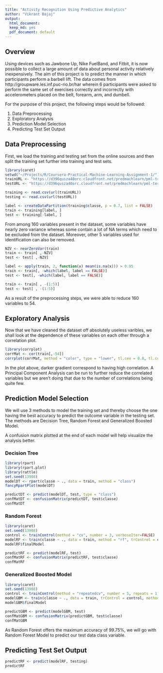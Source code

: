 ```yaml
---
title: "Activity Recognition Using Predictive Analytics"
author: "Vikrant Bajaj"
output:
  html_document:
  keep_md: yes
  pdf_document: default
---
```


## Overview

Using devices such as Jawbone Up, Nike FuelBand, and Fitbit, it is now possible to collect a large amount of data about personal activity relatively inexpensively. The aim of this project is to predict the manner in which participants perform a barbell lift. The data comes from http://groupware.les.inf.puc-rio.br/har wherein 6 participants were asked to perform the same set of exercises correctly and incorrectly with accelerometers placed on the belt, forearm, arm, and dumbell.  

For the purpose of this project, the following steps would be followed:

1. Data Preprocessing
2. Exploratory Analysis
3. Prediction Model Selection
4. Predicting Test Set Output

## Data Preprocessing 

First, we load the training and testing set from the online sources and then split the training set further into training and test sets. 

```r

library(caret)
setwd("~/Projects/R/Coursera-Practical-Machine-Learning-Assignment-1/")
trainURL <- "https://d396qusza40orc.cloudfront.net/predmachlearn/pml-training.csv"
testURL <- "https://d396qusza40orc.cloudfront.net/predmachlearn/pml-testing.csv"

training <- read.csv(url(trainURL))
testing <- read.csv(url(testURL))

label <- createDataPartition(training$classe, p = 0.7, list = FALSE)
train <- training[label, ]
test <- training[-label, ]

```

From among 160 variables present in the dataset, some variables have nearly zero variance whereas some contain a lot of NA terms which need to be excluded from the dataset. Moreover, other 5 variables used for identification can also be removed. 

```r

NZV <- nearZeroVar(train)
train <- train[ ,-NZV]
test <- test[ ,-NZV]

label <- apply(train, 2, function(x) mean(is.na(x))) > 0.95
train <- train[, -which(label, label == FALSE)]
test <- test[, -which(label, label == FALSE)]

train <- train[ , -(1:5)]
test <- test[ , -(1:5)]

```

As a result of the preprocessing steps, we were able to reduce 160 variables to 54.

## Exploratory Analysis

Now that we have cleaned the dataset off absolutely useless varibles, we shall look at the dependence of these variables on each other through a correlation plot. 

```r

library(corrplot)
corrMat <- cor(train[,-54])
corrplot(corrMat, method = "color", type = "lower", tl.cex = 0.8, tl.col = rgb(0,0,0))

```

In the plot above, darker gradient correspond to having high correlation. A Principal Component Analysis can be run to further reduce the correlated variables but we aren't doing that due to the number of correlations being quite few.

## Prediction Model Selection

We will use 3 methods to model the training set and thereby choose the one having the best accuracy to predict the outcome variable in the testing set. The methods are Decision Tree, Random Forest and Generalized Boosted Model.

A confusion matrix plotted at the end of each model will help visualize the analysis better.

### Decision Tree

```r

library(rpart)
library(rpart.plot)
library(rattle)
set.seed(13908)
modelDT <- rpart(classe ~ ., data = train, method = "class")
fancyRpartPlot(modelDT)

predictDT <- predict(modelDT, test, type = "class")
confMatDT <- confusionMatrix(predictDT, test$classe)
confMatDT

```

### Random Forest

```r

library(caret)
set.seed(13908)
control <- trainControl(method = "cv", number = 3, verboseIter=FALSE)
modelRF <- train(classe ~ ., data = train, method = "rf", trControl = control)
modelRF$finalModel

predictRF <- predict(modelRF, test)
confMatRF <- confusionMatrix(predictRF, test$classe)
confMatRF

```

### Generalized Boosted Model

```r

library(caret)
set.seed(13908)
control <- trainControl(method = "repeatedcv", number = 5, repeats = 1, verboseIter = FALSE)
modelGBM <- train(classe ~ ., data = train, trControl = control, method = "gbm", verbose = FALSE)
modelGBM$finalModel

predictGBM <- predict(modelGBM, test)
confMatGBM <- confusionMatrix(predictGBM, test$classe)
confMatGBM

```

As Random Forest offers the maximum accuracy of 99.75%, we will go with Random Forest Model to predict our test data class variable.

## Predicting Test Set Output

```r

predictRF <- predict(modelRF, testing)
predictRF

```
